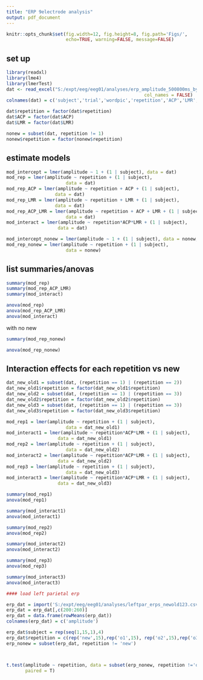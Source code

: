 ```yaml
---
title: "ERP 9electrode analysis"
output: pdf_document
---
```


```r
knitr::opts_chunk$set(fig.width=12, fig.height=8, fig.path='Figs/',
                      echo=TRUE, warning=FALSE, message=FALSE)
```

## set up
```r
library(readxl)
library(lme4)
library(lmerTest)
dat <- read_excel("S:/expt/eeg/eeg01/analyses/erp_amplitude_500800ms_by9electrodes.csv", 
                                                   col_names = FALSE)
colnames(dat) = c('subject','trial','wordpic','repetition','ACP','LMR','amplitude')

dat$repetition = factor(dat$repetition)
dat$ACP = factor(dat$ACP)
dat$LMR = factor(dat$LMR)

nonew = subset(dat, repetition != 1)
nonew$repetition = factor(nonew$repetition)
```

## estimate models
```r

mod_intercept = lmer(amplitude ~ 1 + (1 | subject), data = dat)
mod_rep = lmer(amplitude ~ repetition + (1 | subject), 
                      data = dat)
mod_rep_ACP = lmer(amplitude ~ repetition + ACP + (1 | subject),
                  data = dat)
mod_rep_LMR = lmer(amplitude ~ repetition + LMR + (1 | subject),
                  data = dat)
mod_rep_ACP_LMR = lmer(amplitude ~ repetition + ACP + LMR + (1 | subject),
                      data = dat)
mod_interact = lmer(amplitude ~ repetition*ACP*LMR + (1 | subject),
                   data = dat)
```

```r

mod_intercept_nonew = lmer(amplitude ~ 1 + (1 | subject), data = nonew, save_all_pars = T)
mod_rep_nonew = lmer(amplitude ~ repetition + (1 | subject), 
                      data = nonew)
```


## list summaries/anovas
```r

summary(mod_rep)
summary(mod_rep_ACP_LMR)
summary(mod_interact)

anova(mod_rep)
anova(mod_rep_ACP_LMR)
anova(mod_interact)

```

with no new
```r
summary(mod_rep_nonew)

anova(mod_rep_nonew)

```

## Interaction effects for each repetition vs new

```r
dat_new_old1 = subset(dat, (repetition == 1) | (repetition == 2))
dat_new_old1$repetition = factor(dat_new_old1$repetition)
dat_new_old2 = subset(dat, (repetition == 1) | (repetition == 3))
dat_new_old2$repetition = factor(dat_new_old2$repetition)
dat_new_old3 = subset(dat, (repetition == 1) | (repetition == 3))
dat_new_old3$repetition = factor(dat_new_old3$repetition)
```

```r
mod_rep1 = lmer(amplitude ~ repetition + (1 | subject), 
                      data = dat_new_old1)
mod_interact1 = lmer(amplitude ~ repetition*ACP*LMR + (1 | subject),
                   data = dat_new_old1)
mod_rep2 = lmer(amplitude ~ repetition + (1 | subject), 
                      data = dat_new_old2)
mod_interact2 = lmer(amplitude ~ repetition*ACP*LMR + (1 | subject),
                   data = dat_new_old2)
mod_rep3 = lmer(amplitude ~ repetition + (1 | subject), 
                      data = dat_new_old3)
mod_interact3 = lmer(amplitude ~ repetition*ACP*LMR + (1 | subject),
                   data = dat_new_old3)
```


```r

summary(mod_rep1)
anova(mod_rep1)

summary(mod_interact1)
anova(mod_interact1)

summary(mod_rep2)
anova(mod_rep2)

summary(mod_interact2)
anova(mod_interact2)

summary(mod_rep3)
anova(mod_rep3)

summary(mod_interact3)
anova(mod_interact3)

```


```r

#### load left parietal erp

erp_dat = import('S:/expt/eeg/eeg01/analyses/leftpar_erps_newold123.csv')
erp_dat = erp_dat[,c(200:260)]
erp_dat = data.frame(rowMeans(erp_dat))
colnames(erp_dat) = c('amplitude')

erp_dat$subject = rep(seq(1,15,1),4)
erp_dat$repetition = c(rep('new',15),rep('o1',15), rep('o2',15),rep('o3',15))
erp_nonew = subset(erp_dat, repetition != 'new')



t.test(amplitude ~ repetition, data = subset(erp_nonew, repetition !='o2'),
       paired = T)

```

